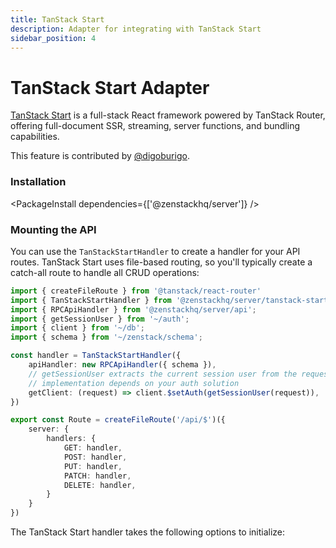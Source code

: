 ```yaml
---
title: TanStack Start
description: Adapter for integrating with TanStack Start
sidebar_position: 4
---
```



# TanStack Start Adapter

[TanStack Start](https://tanstack.com/start) is a full-stack React framework powered by TanStack Router, offering full-document SSR, streaming, server functions, and bundling capabilities.

<Intro module='@zenstackhq/server/tanstack-start' framework='TanStack Start' url="https://tanstack.com/start" />

This feature is contributed by [@digoburigo](https://github.com/digoburigo).

### Installation

<PackageInstall dependencies={['@zenstackhq/server']} />

### Mounting the API

You can use the `TanStackStartHandler` to create a handler for your API routes. TanStack Start uses file-based routing, so you'll typically create a catch-all route to handle all CRUD operations:

```ts title='app/routes/api/$.ts'
import { createFileRoute } from '@tanstack/react-router'
import { TanStackStartHandler } from '@zenstackhq/server/tanstack-start'
import { RPCApiHandler } from '@zenstackhq/server/api';
import { getSessionUser } from '~/auth';
import { client } from '~/db';
import { schema } from '~/zenstack/schema';

const handler = TanStackStartHandler({
    apiHandler: new RPCApiHandler({ schema }),
    // getSessionUser extracts the current session user from the request, its
    // implementation depends on your auth solution
    getClient: (request) => client.$setAuth(getSessionUser(request)),
})

export const Route = createFileRoute('/api/$')({
    server: {
        handlers: {
            GET: handler,
            POST: handler,
            PUT: handler,
            PATCH: handler,
            DELETE: handler,
        }
    }
})
```

The TanStack Start handler takes the following options to initialize:

<AdapterOptions getClient='(request: Request) => ClientContract<Schema> | Promise<ClientContract<Schema>>' />

<ErrorHandling />

